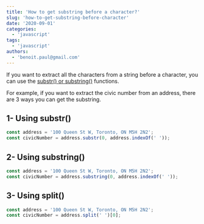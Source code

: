 ```yaml
---
title: 'How to get substring before a character?'
slug: 'how-to-get-substring-before-character'
date: '2020-09-01'
categories:
  - 'javascript'
tags:
  - 'javascript'
authors:
  - 'benoit.paul@gmail.com'
---
```


If you want to extract all the characters from a string before a character, you can use the [substr() or substring()](https://vitamindev.com/javascript/substr-vs-substring/) functions.

For example, if you want to extract the civic number from an address, there are 3 ways you can get the substring.

## 1- Using substr()

```javascript
const address = '100 Queen St W, Toronto, ON M5H 2N2';
const civicNumber = address.substr(0, address.indexOf(' '));
```

## 2- Using substring()

```javascript
const address = '100 Queen St W, Toronto, ON M5H 2N2';
const civicNumber = address.substring(0, address.indexOf(' '));
```

## 3- Using split()

```javascript
const address = '100 Queen St W, Toronto, ON M5H 2N2';
const civicNumber = address.split(' ')[0];
```
